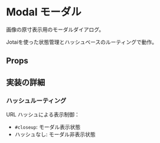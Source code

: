 
<Meta of={ModalStories} />

# Modal モーダル

画像の原寸表示用のモーダルダイアログ。

Jotaiを使った状態管理とハッシュベースのルーティングで動作。

## Props

<ArgTypes of={Modal} />

## 実装の詳細

### ハッシュルーティング

URL ハッシュによる表示制御：

- `#closeup`: モーダル表示状態
- ハッシュなし: モーダル非表示状態
